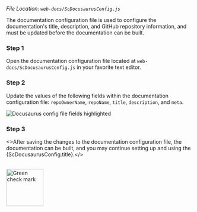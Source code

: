 
_File Location: `web-docs/ScDocusaurusConfig.js`_

The documentation configuration file is used to configure the documentation's title, description,
and GitHub repository information, and must be updated before the documentation can be built.

### Step 1

Open the documentation configuration file located at `web-docs/ScDocusaurusConfig.js` in your
favorite text editor.

### Step 2

Update the values of the following fields within the documentation configuration
file: `repoOwnerName`, `repoName`, `title`, `description`, and `meta`.

<img src={DocusaurusUpdateProjectInfo} alt="Docusaurus config file fields highlighted" />

### Step 3

<>After saving the changes to the documentation configuration file, the documentation can be built,
and you may continue setting up and using the {ScDocusaurusConfig.title}.</><br/><br/>

<img src={GreenCheckMark} alt="Green check mark" width="100"/>

